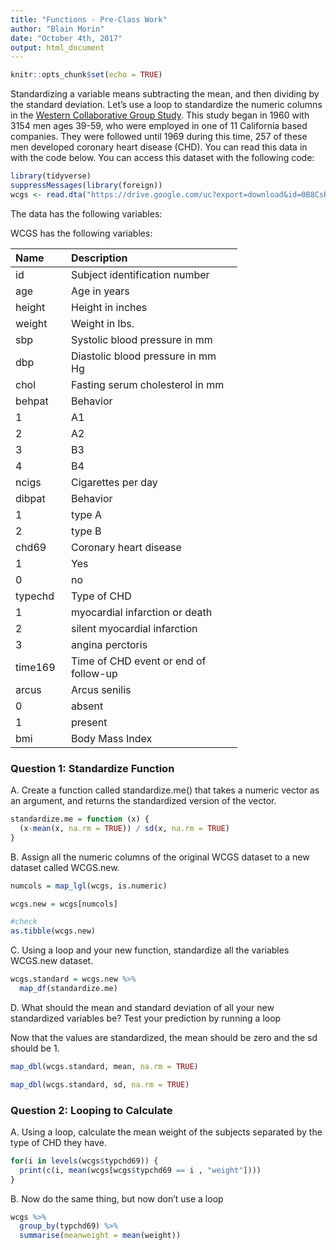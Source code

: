 ```yaml
---
title: "Functions - Pre-Class Work"
author: "Blain Morin"
date: "October 4th, 2017"
output: html_document
---
```


```r
knitr::opts_chunk$set(echo = TRUE)
```


Standardizing a variable means subtracting the mean, and then dividing by the standard deviation. Let’s use a loop to standardize the numeric columns in the [Western Collaborative Group Study](https://clinicaltrials.gov/ct2/show/NCT00005174). This study began in 1960 with 3154 men ages 39-59, who were employed in one of 11 California based companies. They were followed until 1969 during this time, 257 of these men developed coronary heart disease (CHD). You can read this data in with the code below. You can access this dataset with the following code:

```R
library(tidyverse)
suppressMessages(library(foreign))
wcgs <- read.dta("https://drive.google.com/uc?export=download&id=0B8CsRLdwqzbzYWxfN3ExQllBQkU")
```

The data has the following variables:



WCGS has the following variables:

-----------------------------------------------------------
Name    Description
------- -------------------------------------------
id      Subject identification number

age     Age in years

height  Height in inches

weight  Weight in lbs.

sbp     Systolic blood pressure in mm 

dbp     Diastolic blood pressure in mm Hg

chol    Fasting serum cholesterol in mm 

behpat  Behavior

  1       A1

  2       A2

  3       B3

  4       B4

ncigs   Cigarettes per day

dibpat  Behavior

1       type A

2       type B

chd69   Coronary heart disease

1       Yes

0       no

typechd Type of CHD

1       myocardial infarction or death

2       silent myocardial infarction

3       angina perctoris

time169 Time of CHD event or end of follow-up

arcus   Arcus senilis

0       absent

1       present

bmi     Body Mass Index
-----------------------------------------------------------




### Question 1: Standardize Function

A. Create a function called standardize.me() that takes a numeric vector as an argument, and returns the standardized version of the vector. 

```r
standardize.me = function (x) {
  (x-mean(x, na.rm = TRUE)) / sd(x, na.rm = TRUE)
}


```

B. Assign all the numeric columns of the original WCGS dataset to a new dataset called WCGS.new.

```r
numcols = map_lgl(wcgs, is.numeric)

wcgs.new = wcgs[numcols]  

#check
as.tibble(wcgs.new)
```
C. Using a loop and your new function, standardize all the variables WCGS.new dataset.

```r
wcgs.standard = wcgs.new %>%
  map_df(standardize.me)


```

D. What should the mean and standard deviation of all your new standardized variables be? Test your prediction by running a loop

Now that the values are standardized, the mean should be zero and the sd should be 1.

```r
map_dbl(wcgs.standard, mean, na.rm = TRUE)

map_dbl(wcgs.standard, sd, na.rm = TRUE)

```

### Question 2: Looping to Calculate

A. Using a loop, calculate the mean weight of the subjects separated by the type of CHD they have.
```r
for(i in levels(wcgs$typchd69)) {
  print(c(i, mean(wcgs[wcgs$typchd69 == i , "weight"])))
}

```
B. Now do the same thing, but now don’t use a loop

```r
wcgs %>%
  group_by(typchd69) %>%
  summarise(meanweight = mean(weight))
```

